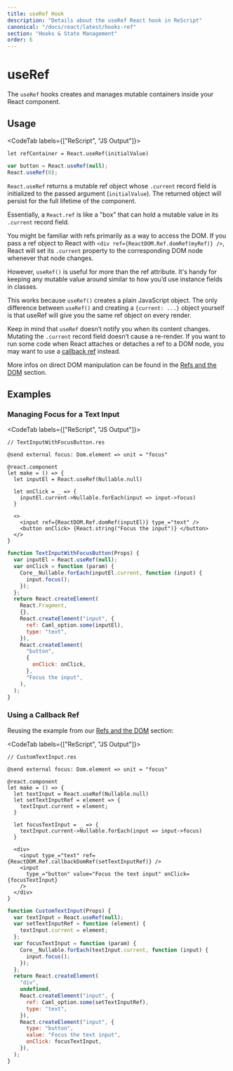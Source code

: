 ```yaml
---
title: useRef Hook
description: "Details about the useRef React hook in ReScript"
canonical: "/docs/react/latest/hooks-ref"
section: "Hooks & State Management"
order: 6
---
```


# useRef

<Intro>

The `useRef` hooks creates and manages mutable containers inside your React component.

</Intro>

## Usage

<CodeTab labels={["ReScript", "JS Output"]}>

```res
let refContainer = React.useRef(initialValue)
```

```js
var button = React.useRef(null);
React.useRef(0);
```

</CodeTab>

`React.useRef` returns a mutable ref object whose `.current` record field is initialized to the passed argument (`initialValue`). The returned object will persist for the full lifetime of the component.

Essentially, a `React.ref` is like a "box" that can hold a mutable value in its `.current` record field.

You might be familiar with refs primarily as a way to access the DOM. If you pass a ref object to React with `<div ref={ReactDOM.Ref.domRef(myRef)} />`, React will set its `.current` property to the corresponding DOM node whenever that node changes.

However, `useRef()` is useful for more than the ref attribute. It's handy for keeping any mutable value around similar to how you’d use instance fields in classes.

This works because `useRef()` creates a plain JavaScript object. The only difference between `useRef()` and creating a `{current: ...}` object yourself is that useRef will give you the same ref object on every render.

Keep in mind that `useRef` doesn’t notify you when its content changes. Mutating the `.current` record field doesn’t cause a re-render. If you want to run some code when React attaches or detaches a ref to a DOM node, you may want to use a [callback ref](./refs-and-the-dom#callback-refs) instead.

More infos on direct DOM manipulation can be found in the [Refs and the DOM](./refs-and-the-dom) section.

## Examples

### Managing Focus for a Text Input

<CodeTab labels={["ReScript", "JS Output"]}>

```res example
// TextInputWithFocusButton.res

@send external focus: Dom.element => unit = "focus"

@react.component
let make = () => {
  let inputEl = React.useRef(Nullable.null)

  let onClick = _ => {
    inputEl.current->Nullable.forEach(input => input->focus)
  }

  <>
    <input ref={ReactDOM.Ref.domRef(inputEl)} type_="text" />
    <button onClick> {React.string("Focus the input")} </button>
  </>
}
```

```js
function TextInputWithFocusButton(Props) {
  var inputEl = React.useRef(null);
  var onClick = function (param) {
    Core__Nullable.forEach(inputEl.current, function (input) {
      input.focus();
    });
  };
  return React.createElement(
    React.Fragment,
    {},
    React.createElement("input", {
      ref: Caml_option.some(inputEl),
      type: "text",
    }),
    React.createElement(
      "button",
      {
        onClick: onClick,
      },
      "Focus the input",
    ),
  );
}
```

</CodeTab>

### Using a Callback Ref

Reusing the example from our [Refs and the DOM](./refs-and-the-dom#callback-refs) section:

<CodeTab labels={["ReScript", "JS Output"]}>

```res example
// CustomTextInput.res

@send external focus: Dom.element => unit = "focus"

@react.component
let make = () => {
  let textInput = React.useRef(Nullable.null)
  let setTextInputRef = element => {
    textInput.current = element;
  }

  let focusTextInput = _ => {
    textInput.current->Nullable.forEach(input => input->focus)
  }

  <div>
    <input type_="text" ref={ReactDOM.Ref.callbackDomRef(setTextInputRef)} />
    <input
      type_="button" value="Focus the text input" onClick={focusTextInput}
    />
  </div>
}
```

```js
function CustomTextInput(Props) {
  var textInput = React.useRef(null);
  var setTextInputRef = function (element) {
    textInput.current = element;
  };
  var focusTextInput = function (param) {
    Core__Nullable.forEach(textInput.current, function (input) {
      input.focus();
    });
  };
  return React.createElement(
    "div",
    undefined,
    React.createElement("input", {
      ref: Caml_option.some(setTextInputRef),
      type: "text",
    }),
    React.createElement("input", {
      type: "button",
      value: "Focus the text input",
      onClick: focusTextInput,
    }),
  );
}
```

</CodeTab>
